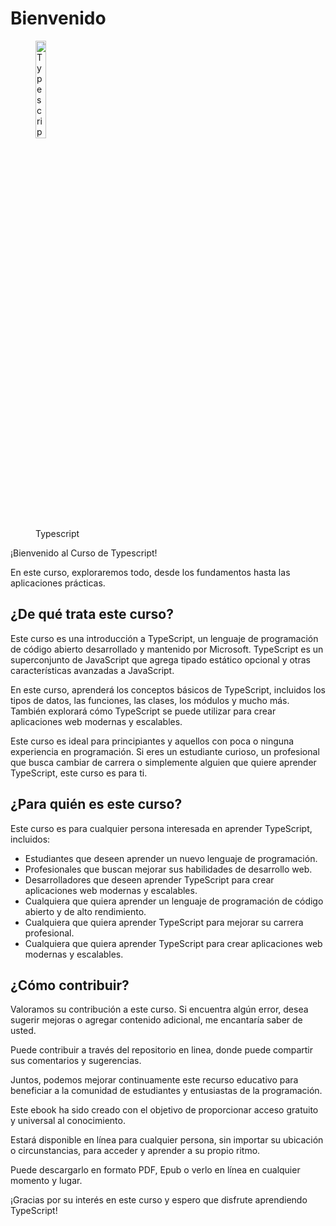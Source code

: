 # Bienvenido

:::{.center}
![Typescript](/images/logo_tipescript.png){width=20%}
:::

::: {.center}
¡Bienvenido al Curso de Typescript! 

En este curso, exploraremos todo, desde los fundamentos hasta las aplicaciones prácticas.
:::

::: {.justify}
## ¿De qué trata este curso?

Este curso es una introducción a TypeScript, un lenguaje de programación de código abierto desarrollado y mantenido por Microsoft. TypeScript es un superconjunto de JavaScript que agrega tipado estático opcional y otras características avanzadas a JavaScript.

En este curso, aprenderá los conceptos básicos de TypeScript, incluidos los tipos de datos, las funciones, las clases, los módulos y mucho más. También explorará cómo TypeScript se puede utilizar para crear aplicaciones web modernas y escalables.

Este curso es ideal para principiantes y aquellos con poca o ninguna experiencia en programación. Si eres un estudiante curioso, un profesional que busca cambiar de carrera o simplemente alguien que quiere aprender TypeScript, este curso es para ti.

## ¿Para quién es este curso?

Este curso es para cualquier persona interesada en aprender TypeScript, incluidos:

- Estudiantes que deseen aprender un nuevo lenguaje de programación.
- Profesionales que buscan mejorar sus habilidades de desarrollo web.
- Desarrolladores que deseen aprender TypeScript para crear aplicaciones web modernas y escalables.
- Cualquiera que quiera aprender un lenguaje de programación de código abierto y de alto rendimiento.
- Cualquiera que quiera aprender TypeScript para mejorar su carrera profesional.
- Cualquiera que quiera aprender TypeScript para crear aplicaciones web modernas y escalables.

## ¿Cómo contribuir?

Valoramos su contribución a este curso. Si encuentra algún error, desea sugerir mejoras o agregar contenido adicional, me encantaría saber de usted. 

Puede contribuir a través del repositorio en linea, donde puede compartir sus comentarios y sugerencias. 

Juntos, podemos mejorar continuamente este recurso educativo para beneficiar a la comunidad de estudiantes y entusiastas de la programación.

Este ebook ha sido creado con el objetivo de proporcionar acceso gratuito y universal al conocimiento.

Estará disponible en línea para cualquier persona, sin importar su ubicación o circunstancias, para acceder y aprender a su propio ritmo.

Puede descargarlo en formato PDF, Epub o verlo en línea en cualquier momento y lugar.

¡Gracias por su interés en este curso y espero que disfrute aprendiendo TypeScript!
:::